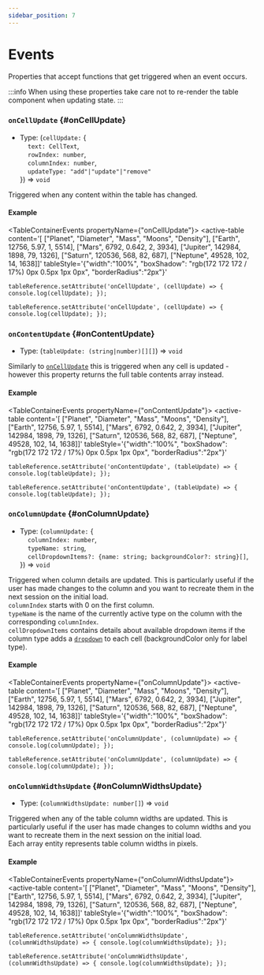 ```yaml
---
sidebar_position: 7
---
```


# Events

Properties that accept functions that get triggered when an event occurs.

:::info
When using these properties take care not to re-render the table component when updating state.
:::

### `onCellUpdate` {#onCellUpdate}

- Type: (`cellUpdate:` { <br />
  &nbsp;&nbsp;&nbsp;&nbsp;`text: CellText`, <br />
  &nbsp;&nbsp;&nbsp;&nbsp;`rowIndex: number`, <br />
  &nbsp;&nbsp;&nbsp;&nbsp;`columnIndex: number`, <br />
  &nbsp;&nbsp;&nbsp;&nbsp;`updateType: "add"|"update"|"remove"` <br />
  }) => `void`

Triggered when any content within the table has changed.

#### Example


<TableContainerEvents propertyName={"onCellUpdate"}>
  <active-table
    content='[
      ["Planet", "Diameter", "Mass", "Moons", "Density"],
      ["Earth", 12756, 5.97, 1, 5514],
      ["Mars", 6792, 0.642, 2, 3934],
      ["Jupiter", 142984, 1898, 79, 1326],
      ["Saturn", 120536, 568, 82, 687],
      ["Neptune", 49528, 102, 14, 1638]]'
    tableStyle='{"width":"100%", "boxShadow": "rgb(172 172 172 / 17%) 0px 0.5px 1px 0px", "borderRadius":"2px"}'
></active-table>

</TableContainerEvents>

<Tabs>
<TabItem value="js" label="Sample">

```text
tableReference.setAttribute('onCellUpdate', (cellUpdate) => { console.log(cellUpdate); });
```

</TabItem>
<TabItem value="py" label="Full Code">

```text
tableReference.setAttribute('onCellUpdate', (cellUpdate) => { console.log(cellUpdate); });
```

</TabItem>
</Tabs>

<LineBreak></LineBreak>

### `onContentUpdate` {#onContentUpdate}

- Type: (`tableUpdate: (string|number)[][]`) => `void`

Similarly to [`onCellUpdate`](#onCellUpdate) this is triggered when any cell is updated - however this property returns the full table contents array instead.

#### Example

<TableContainerEvents propertyName={"onContentUpdate"}>
  <active-table
    content='[
      ["Planet", "Diameter", "Mass", "Moons", "Density"],
      ["Earth", 12756, 5.97, 1, 5514],
      ["Mars", 6792, 0.642, 2, 3934],
      ["Jupiter", 142984, 1898, 79, 1326],
      ["Saturn", 120536, 568, 82, 687],
      ["Neptune", 49528, 102, 14, 1638]]'
    tableStyle='{"width":"100%", "boxShadow": "rgb(172 172 172 / 17%) 0px 0.5px 1px 0px", "borderRadius":"2px"}'
></active-table>

</TableContainerEvents>

<Tabs>
<TabItem value="js" label="Sample">

```text
tableReference.setAttribute('onContentUpdate', (tableUpdate) => { console.log(tableUpdate); });
```

</TabItem>
<TabItem value="py" label="Full Code">

```text
tableReference.setAttribute('onContentUpdate', (tableUpdate) => { console.log(tableUpdate); });
```

</TabItem>
</Tabs>

<LineBreak></LineBreak>

### `onColumnUpdate` {#onColumnUpdate}

- Type: (`columnUpdate:` { <br />
  &nbsp;&nbsp;&nbsp;&nbsp;`columnIndex: number`, <br />
  &nbsp;&nbsp;&nbsp;&nbsp;`typeName: string`, <br />
  &nbsp;&nbsp;&nbsp;&nbsp;`cellDropdownItems?: {name: string; backgroundColor?: string}[]`, <br />
  }) => `void`

Triggered when column details are updated. This is particularly useful if the user has made changes to the column and you want to recreate them
in the next session on the initial load. <br />
`columnIndex` starts with 0 on the first column. <br />
`typeName` is the name of the currently active type on the column with the corresponding `columnIndex`. <br />
`cellDropdownItems` contains details about available dropdown items if the column type adds a [`dropdown`](./columns#CellDropdown) to each cell
(backgroundColor only for label type).

#### Example

<TableContainerEvents propertyName={"onColumnUpdate"}>
  <active-table
    content='[
      ["Planet", "Diameter", "Mass", "Moons", "Density"],
      ["Earth", 12756, 5.97, 1, 5514],
      ["Mars", 6792, 0.642, 2, 3934],
      ["Jupiter", 142984, 1898, 79, 1326],
      ["Saturn", 120536, 568, 82, 687],
      ["Neptune", 49528, 102, 14, 1638]]'
    tableStyle='{"width":"100%", "boxShadow": "rgb(172 172 172 / 17%) 0px 0.5px 1px 0px", "borderRadius":"2px"}'
></active-table>

</TableContainerEvents>

<Tabs>
<TabItem value="js" label="Sample">

```text
tableReference.setAttribute('onColumnUpdate', (columnUpdate) => { console.log(columnUpdate); });
```

</TabItem>
<TabItem value="py" label="Full Code">

```text
tableReference.setAttribute('onColumnUpdate', (columnUpdate) => { console.log(columnUpdate); });
```

</TabItem>
</Tabs>

<LineBreak></LineBreak>

### `onColumnWidthsUpdate` {#onColumnWidthsUpdate}

- Type: (`columnWidthsUpdate: number[]`) => `void`

Triggered when any of the table column widths are updated. This is particularly useful if the user has made changes
to column widths and you want to recreate them in the next session on the initial load. <br />
Each array entity represents table column widths in pixels.

#### Example

<TableContainerEvents propertyName={"onColumnWidthsUpdate"}>
  <active-table
    content='[
      ["Planet", "Diameter", "Mass", "Moons", "Density"],
      ["Earth", 12756, 5.97, 1, 5514],
      ["Mars", 6792, 0.642, 2, 3934],
      ["Jupiter", 142984, 1898, 79, 1326],
      ["Saturn", 120536, 568, 82, 687],
      ["Neptune", 49528, 102, 14, 1638]]'
    tableStyle='{"width":"100%", "boxShadow": "rgb(172 172 172 / 17%) 0px 0.5px 1px 0px", "borderRadius":"2px"}'
></active-table>

</TableContainerEvents>

<Tabs>
<TabItem value="js" label="Sample">

```text
tableReference.setAttribute('onColumnWidthsUpdate', (columnWidthsUpdate) => { console.log(columnWidthsUpdate); });
```

</TabItem>
<TabItem value="py" label="Full Code">

```text
tableReference.setAttribute('onColumnWidthsUpdate', (columnWidthsUpdate) => { console.log(columnWidthsUpdate); });
```

</TabItem>
</Tabs>
